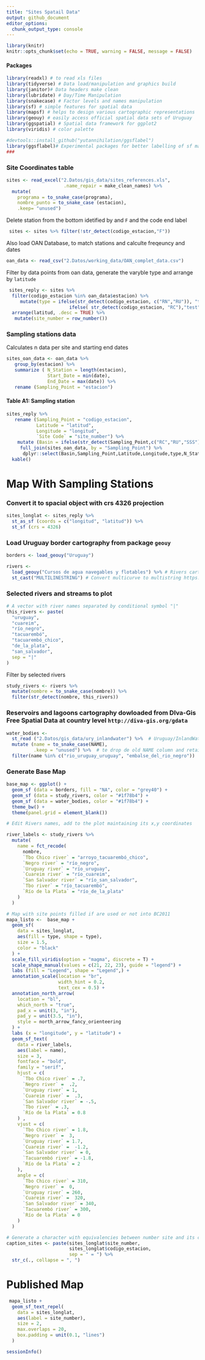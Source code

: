 ```yaml
---
title: "Sites Spatail Data"
output: github_document
editor_options: 
  chunk_output_type: console
---
```


```r
library(knitr)
knitr::opts_chunk$set(echo = TRUE, warning = FALSE, message = FALSE)
```
#### Packages

```r
library(readxl) # to read xls files
library(tidyverse) # Data load/manipulation and graphics build
library(janitor)# Data headers make clean
library(lubridate) # Day/Time Manipulation
library(snakecase) # Factor levels and names manipulation
library(sf) # simple features for spatial data
library(mapsf) # helps to design various cartographic representations
library(geouy) # easily access official spatial data sets of Uruguay
library(ggspatial) # Spatial data framework for ggplot2
library(viridis) # color palette

#devtools::install_github("yutannihilation/ggsflabel") 
library(ggsflabel)# Experimental packages for better labelling of sf maps
###
```

### Site Coordinates table

```r
sites <- read_excel("2.Datos/gis_data/sites_references.xls",
                     .name_repair = make_clean_names) %>% 
  mutate(
    programa = to_snake_case(programa),
    nombre_punto = to_snake_case (estacion),
    .keep= "unused")
```


Delete station from the bottom idetified by and `F` and the code end label
```r
 sites <- sites %>% filter(!str_detect(codigo_estacion,"F"))

```
 
Also load  OAN Database, to match stations and calculte freqeuncy and dates
```r
oan_data <- read_csv("2.Datos/working_data/OAN_complet_data.csv")

```

Filter by data points from oan data, generate the varyble type and arrange by `latitude`

```r
 sites_reply <- sites %>% 
  filter(codigo_estacion %in% oan_data$estacion) %>% 
     mutate(type = ifelse(str_detect(codigo_estacion, c("RN","RU")), "train", 
                       ifelse( str_detect(codigo_estacion, "RC"),"test","not_used"))) %>%
  arrange(latitud, .desc = TRUE) %>% 
   mutate(site_number = row_number())

```


### Sampling stations data

 Calculates n data per site and starting end dates

```r
sites_oan_data <- oan_data %>% 
   group_by(estacion) %>% 
   summarize ( N_Station = length(estacion),
               Start_Date = min(date),
               End_Date = max(date)) %>% 
   rename (Sampling_Point = "estacion")

```

#### Table A1: Sampling station
```r
sites_reply %>% 
   rename (Sampling_Point = "codigo_estacion",
           Latitude = "latitud",
           Longitude = "longitud",
           `Site Code` = "site_number") %>% 
    mutate (Basin = ifelse(str_detect(Sampling_Point,c("RC","RU","SSS")), "Uruguay","Negro")) %>% 
     full_join(sites_oan_data, by = "Sampling_Point") %>% 
      dplyr::select(Basin,Sampling_Point,Latitude,Longitude,type,N_Station,Start_Date,End_Date, `Site Code`) %>% 
  kable()

```
 
 
# Map With Sampling Stations 

### Convert it to spacial object with crs 4326 projection
```r

sites_longlat <- sites_reply %>%
  st_as_sf (coords = c("longitud", "latitud")) %>%
  st_sf (crs = 4326)
```

### Load Uruguay border cartography from package `geouy`


```r
borders <- load_geouy("Uruguay")

rivers <-
  load_geouy("Cursos de agua navegables y flotables") %>% # Rivers cartography
  st_cast("MULTILINESTRING") # Convert multicurve to multistring https://github.com/r-spatial/sf/issues/1194

```

### Selected rivers and streams to plot
```r
# A vector with river names separated by conditional symbol "|"
this_rivers <- paste(
  "uruguay",
  "cuareim",
  "río_negro",
  "tacuarembó",
  "tacuarembó_chico",
  "de_la_plata",
  "san_salvador",
  sep = "|"
)

```

Filter by selected rivers
```r
study_rivers <- rivers %>%
  mutate(nombre = to_snake_case(nombre)) %>%
  filter(str_detect(nombre, this_rivers))

```
### Reservoirs and lagoons cartography dowloaded from DIva-Gis Free Spatial Data at country level `http://diva-gis.org/gdata`

```r
water_bodies <-
  st_read ("2.Datos/gis_data/ury_inlandwater") %>%  # Uruguay/InlandWater
  mutate (name = to_snake_case(NAME),
          .keep = "unused") %>%  # te drop de old NAME column and retain the new one
  filter(name %in% c("rio_uruguay_uruguay", "embalse_del_rio_negro"))

```

### Generate Base Map

```r
base_map <- ggplot() +
  geom_sf (data = borders, fill = "NA", color = "grey40") +
  geom_sf (data = study_rivers, color = "#1f78b4") +
  geom_sf (data = water_bodies, color = "#1f78b4") +
  theme_bw() +
  theme(panel.grid = element_blank())

```

```r
# Edit Rivers names, add to the plot maintaining its x,y coordinates

river_labels <- study_rivers %>%
  mutate(
    name = fct_recode(
      nombre,
      `Tbo Chico river` = "arroyo_tacuarembó_chico",
      `Negro river` = "río_negro",
      `Uruguay river` = "río_uruguay",
      `Cuareim river` = "río_cuareim",
      `San Salvador river` = "río_san_salvador",
      `Tbo river` = "río_tacuarembó",
      `Río de la Plata` = "río_de_la_plata"
    )
  )

```


```r
# Map with site points filled if are used or not into BC2011
mapa_listo <-  base_map +
  geom_sf(
    data = sites_longlat,
    aes(fill = type, shape = type),
    size = 1.5,
    color = "black"
  ) +
  scale_fill_viridis(option = "magma", discrete = T) +
  scale_shape_manual(values = c(21, 22, 23), guide = "legend") +
  labs (fill = "Legend", shape = "Legend",) +
  annotation_scale(location = "br",
                   width_hint = 0.2,
                   text_cex = 0.5) +
  annotation_north_arrow(
    location = "bl",
    which_north = "true",
    pad_x = unit(3, "in"),
    pad_y = unit(3.5, "in"),
    style = north_arrow_fancy_orienteering
  ) +
  labs (x = "longitude", y = "latitude") +
  geom_sf_text(
    data = river_labels,
    aes(label = name),
    size = 3,
    fontface = "bold",
    family = "serif",
    hjust = c(
      `Tbo Chico river` = .7,
      `Negro river` =  .2,
      `Uruguay river` = 1,
      `Cuareim river` =  .3,
      `San Salvador river` = -.5,
      `Tbo river` = .3,
      `Río de la Plata` = 0.8
    ) ,
    vjust = c(
      `Tbo Chico river` = 1.8,
      `Negro river` =  3,
      `Uruguay river` = 1.7,
      `Cuareim river` =  -1.2,
      `San Salvador river` = 0,
      `Tacuarembó river` = -1.8,
      `Río de la Plata` = 2
    ),
    angle = c(
      `Tbo Chico river` = 310,
      `Negro river` =  0,
      `Uruguay river` = 260,
      `Cuareim river` =  320,
      `San Salvador river` = 340,
      `Tacuarembó river` = 300,
      `Río de la Plata` = 0
    )
  )


```

```r
# Generate a character with equivalencies between number site and its code
caption_sites <- paste(sites_longlat$site_number,
                       sites_longlat$codigo_estacion,
                       sep = " = ") %>%
  str_c(., collapse = ", ")

```
# Published Map

```r
 mapa_listo +
  geom_sf_text_repel(
    data = sites_longlat,
    aes(label = site_number),
    size = 2,
    max.overlaps = 20,
    box.padding = unit(0.1, "lines")
  )

```

```r
sessionInfo()
```
 
 